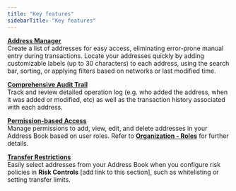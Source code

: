 ```yaml
---
title: "Key features"
sidebarTitle: "Key features"
---
```


<u>**Address Manager**</u><br />
Create a list of addresses for easy access, eliminating error-prone manual entry during transactions. Locate your addresses quickly by adding customizable labels (up to 30 characters) to each address, using the search bar, sorting, or applying filters based on networks or last modified time.

<u>**Comprehensive Audit Trail**</u><br />
Track and review detailed operation log (e.g. who added the address, when it was added or modified, etc) as well as the transaction history associated with each address.

<u>**Permission-based Access**</u><br />
Manage permissions to add, view, edit, and delete addresses in your Address Book based on user roles. Refer to [**Organization - Roles**](/cobo-portal/organization/security/user-roles-tx-policies) for further details.

<u>**Transfer Restrictions**</u><br />
Easily select addresses from your Address Book when you configure risk policies in **Risk Controls** [add link to this section], such as whitelisting or setting transfer limits.
